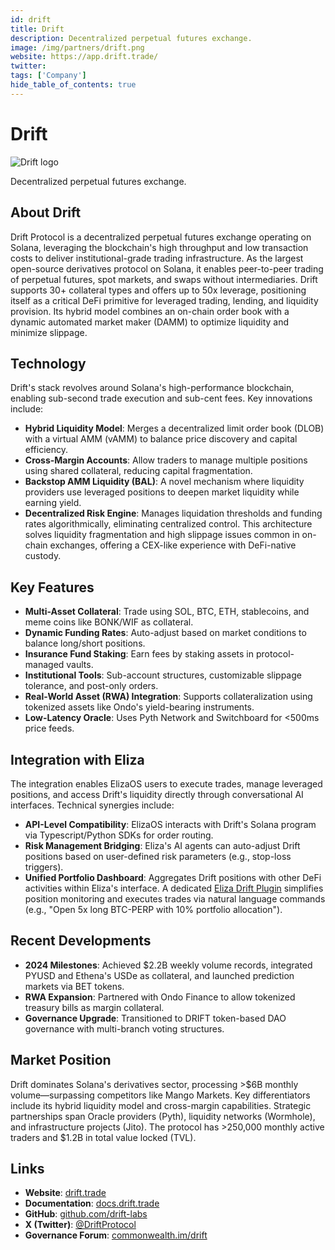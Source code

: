 ```yaml
---
id: drift
title: Drift
description: Decentralized perpetual futures exchange.
image: /img/partners/drift.png
website: https://app.drift.trade/
twitter:
tags: ['Company']
hide_table_of_contents: true
---
```


# Drift

<div className="partner-logo">
  <img src="/img/partners/drift.png" alt="Drift logo" />
</div>

Decentralized perpetual futures exchange.

## About Drift

Drift Protocol is a decentralized perpetual futures exchange operating on Solana, leveraging the blockchain's high throughput and low transaction costs to deliver institutional-grade trading infrastructure. As the largest open-source derivatives protocol on Solana, it enables peer-to-peer trading of perpetual futures, spot markets, and swaps without intermediaries. Drift supports 30+ collateral types and offers up to 50x leverage, positioning itself as a critical DeFi primitive for leveraged trading, lending, and liquidity provision. Its hybrid model combines an on-chain order book with a dynamic automated market maker (DAMM) to optimize liquidity and minimize slippage.

## Technology

Drift's stack revolves around Solana's high-performance blockchain, enabling sub-second trade execution and sub-cent fees. Key innovations include:

- **Hybrid Liquidity Model**: Merges a decentralized limit order book (DLOB) with a virtual AMM (vAMM) to balance price discovery and capital efficiency.
- **Cross-Margin Accounts**: Allow traders to manage multiple positions using shared collateral, reducing capital fragmentation.
- **Backstop AMM Liquidity (BAL)**: A novel mechanism where liquidity providers use leveraged positions to deepen market liquidity while earning yield.
- **Decentralized Risk Engine**: Manages liquidation thresholds and funding rates algorithmically, eliminating centralized control.
  This architecture solves liquidity fragmentation and high slippage issues common in on-chain exchanges, offering a CEX-like experience with DeFi-native custody.

## Key Features

- **Multi-Asset Collateral**: Trade using SOL, BTC, ETH, stablecoins, and meme coins like BONK/WIF as collateral.
- **Dynamic Funding Rates**: Auto-adjust based on market conditions to balance long/short positions.
- **Insurance Fund Staking**: Earn fees by staking assets in protocol-managed vaults.
- **Institutional Tools**: Sub-account structures, customizable slippage tolerance, and post-only orders.
- **Real-World Asset (RWA) Integration**: Supports collateralization using tokenized assets like Ondo's yield-bearing instruments.
- **Low-Latency Oracle**: Uses Pyth Network and Switchboard for &lt;500ms price feeds.

## Integration with Eliza

The integration enables ElizaOS users to execute trades, manage leveraged positions, and access Drift's liquidity directly through conversational AI interfaces. Technical synergies include:

- **API-Level Compatibility**: ElizaOS interacts with Drift's Solana program via Typescript/Python SDKs for order routing.
- **Risk Management Bridging**: Eliza's AI agents can auto-adjust Drift positions based on user-defined risk parameters (e.g., stop-loss triggers).
- **Unified Portfolio Dashboard**: Aggregates Drift positions with other DeFi activities within Eliza's interface.
  A dedicated [Eliza Drift Plugin](https://github.com/elizaos-plugins/drift) simplifies position monitoring and executes trades via natural language commands (e.g., "Open 5x long BTC-PERP with 10% portfolio allocation").

## Recent Developments

- **2024 Milestones**: Achieved $2.2B weekly volume records, integrated PYUSD and Ethena's USDe as collateral, and launched prediction markets via BET tokens.
- **RWA Expansion**: Partnered with Ondo Finance to allow tokenized treasury bills as margin collateral.
- **Governance Upgrade**: Transitioned to DRIFT token-based DAO governance with multi-branch voting structures.

## Market Position

Drift dominates Solana's derivatives sector, processing >$6B monthly volume—surpassing competitors like Mango Markets. Key differentiators include its hybrid liquidity model and cross-margin capabilities. Strategic partnerships span Oracle providers (Pyth), liquidity networks (Wormhole), and infrastructure projects (Jito). The protocol has >250,000 monthly active traders and $1.2B in total value locked (TVL).

## Links

- **Website**: [drift.trade](https://app.drift.trade)
- **Documentation**: [docs.drift.trade](https://docs.drift.trade)
- **GitHub**: [github.com/drift-labs](https://github.com/drift-labs)
- **X (Twitter)**: [@DriftProtocol](https://x.com/DriftProtocol)
- **Governance Forum**: [commonwealth.im/drift](https://commonwealth.im/drift)
